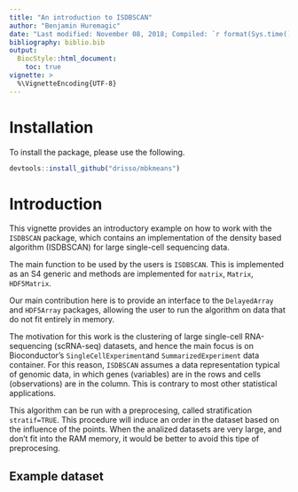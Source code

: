 ```yaml
---
title: "An introduction to ISDBSCAN"
author: "Benjamin Huremagic"
date: "Last modified: November 08, 2018; Compiled: `r format(Sys.time(), '%B %d, %Y')`"
bibliography: biblio.bib
output:
  BiocStyle::html_document:
    toc: true
vignette: >
  %\VignetteEncoding{UTF-8}
---
```


<!--
%\VignetteEngine{knitr::rmarkdown}
%\VignetteIndexEntry{ISDSBSCAN vignette}
-->

# Installation

To install the package, please use the following.

```r
devtools::install_github("drisso/mbkmeans")
```

# Introduction

This vignette provides an introductory example on how
to work with the `ISDBSCAN` package, which contains an 
implementation of the density based algorithm (ISDBSCAN)
for large single-cell sequencing data.

The main function to be used by the users is `ISDBSCAN`.
This is implemented as an S4 generic and methods are
implemented for `matrix`, `Matrix`, `HDF5Matrix`.

Our main contribution here is to provide an 
interface to the `DelayedArray` and `HDF5Array`
packages, allowing the user to run the algorithm 
on data that do not fit entirely in memory.

The motivation for this work is the clustering of 
large single-cell RNA-sequencing (scRNA-seq) datasets, 
and hence the main focus is on Bioconductor's 
`SingleCellExperiment`and `SummarizedExperiment` 
data container. For this reason, `ISDBSCAN` assumes a 
data representation typical of genomic data, in which 
genes (variables) are in the rows and cells 
(observations) are in the column. This is contrary to 
most other statistical applications.

This algorithm can be run with a preprocesing, 
called stratification `stratif=TRUE`. This procedure
will induce an order in the dataset based on the influence 
of the points. When the analized datasets are very large, and don't
fit into the RAM memory, it would be better to avoid this tipe 
of preprocesing.

## Example dataset
